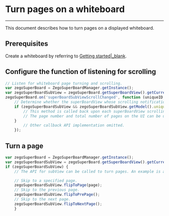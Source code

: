 # Turn pages on a whiteboard

- - -

This document describes how to turn pages on a displayed whiteboard.

## Prerequisites

Create a whiteboard by referring to [Getting started\|_blank](!QuickStart/CreateWboard).

## Configure the function of listening for scrolling
```javascript
// Listen for whiteboard page turning and scrolling.
var zegoSuperBoard = ZegoSuperBoardManager.getInstance();
var zegoSuperBoardSubView = zegoSuperBoard.getSuperBoardView().getCurrentSuperBoardSubView();
zegoSuperBoard.on('superBoardSubViewScrollChanged', function (uniqueID, page, step) {
    // Determine whether the superBoardView whose scrolling notification is received is the currently displayed superBoardView.
    if (zegoSuperBoardSubView && zegoSuperBoardSubView.getModel().uniqueID == uniqueID) {
        // This method is called back upon each superBoardView scrolling.
        // The page number and total number of pages on the UI can be updated at the business layer here.
    }
        // Other callback API implementation omitted.
    });
```


## Turn a page
```javascript
var zegoSuperBoard = ZegoSuperBoardManager.getInstance();
var zegoSuperBoardSubView = zegoSuperBoard.getSuperBoardView().getCurrentSuperBoardSubView();
if (zegoSuperBoardSubView) {
    // The API for subView can be called to turn pages. An example is as follows:

    // Skip to a specified page.
    zegoSuperBoardSubView.flipToPage(page);
    // Skip to the previous page.
    zegoSuperBoardSubView.flipToPrePage();
    // Skip to the next page.
    zegoSuperBoardSubView.flipToNextPage();
    }
```
